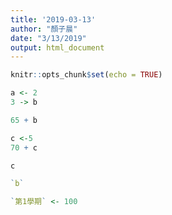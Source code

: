 ```yaml
---
title: '2019-03-13'
author: "顏子晨"
date: "3/13/2019"
output: html_document
---
```


```r
knitr::opts_chunk$set(echo = TRUE)
```

```r
a <- 2
3 -> b
```

```r
65 + b
```
```r
c <-5
70 + c
```
```r
c
```
```r
`b`
```
```r
`第1學期` <- 100
```





